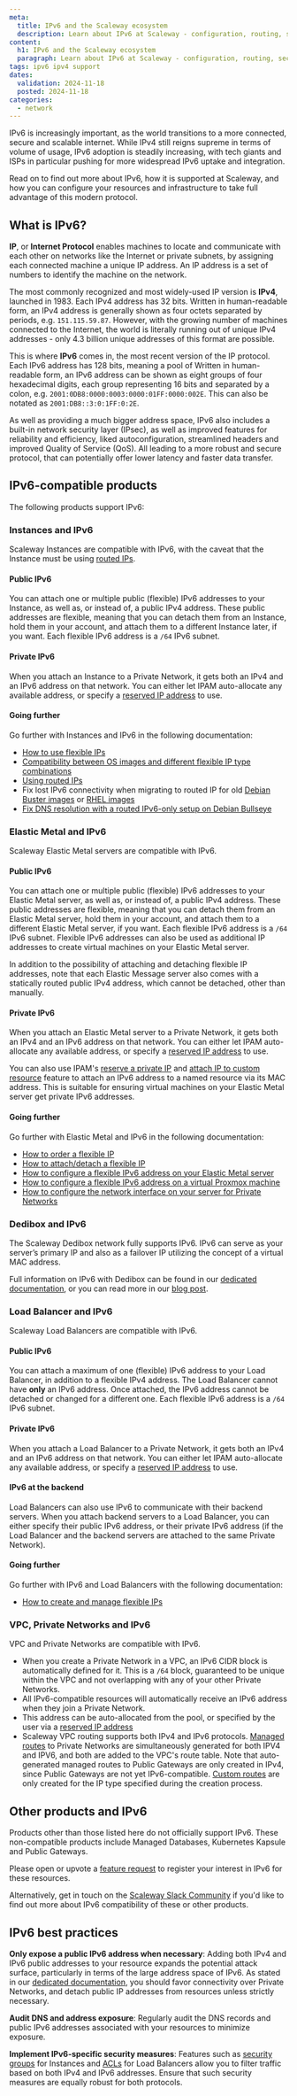 ```yaml
---
meta:
  title: IPv6 and the Scaleway ecosystem
  description: Learn about IPv6 at Scaleway - configuration, routing, security, and best practices for seamless integration and scalability. Transition smoothly with our step-by-step guide.
content:
  h1: IPv6 and the Scaleway ecosystem
  paragraph: Learn about IPv6 at Scaleway - configuration, routing, security, and best practices for seamless integration and scalability. Transition smoothly with our step-by-step guide.
tags: ipv6 ipv4 support
dates:
  validation: 2024-11-18
  posted: 2024-11-18
categories:
  - network
---
```


IPv6 is increasingly important, as the world transitions to a more connected, secure and scalable internet. While IPv4 still reigns supreme in terms of volume of usage, IPv6 adoption is steadily increasing, with tech giants and ISPs in particular pushing for more widespread IPv6 uptake and integration.

Read on to find out more about IPv6, how it is supported at Scaleway, and how you can configure your resources and infrastructure to take full advantage of this modern protocol.

## What is IPv6?

**IP**, or **Internet Protocol** enables machines to locate and communicate with each other on networks like the Internet or private subnets, by assigning each connected machine a unique IP address. An IP address is a set of numbers to identify the machine on the network. 

The most commonly recognized and most widely-used IP version is **IPv4**, launched in 1983. Each IPv4 address has 32 bits. Written in human-readable form, an IPv4 address is generally shown as four octets separated by periods, e.g. `151.115.59.87`. However, with the growing number of machines connected to the Internet, the world is literally running out of unique IPv4 addresses - only 4.3 billion unique addresses of this format are possible. 

This is where **IPv6** comes in, the most recent version of the IP protocol. Each IPv6 address has 128 bits, meaning a pool of  Written in human-readable form, an IPv6 address can be shown as eight groups of four hexadecimal digits, each group representing 16 bits and separated by a colon, e.g. `2001:0DB8:0000:0003:0000:01FF:0000:002E`. This can also be notated as `2001:DB8::3:0:1FF:0:2E`.

As well as providing a much bigger address space, IPv6 also includes a built-in network security layer (IPsec), as well as improved features for reliability and efficiency, liked autoconfiguration, streamlined headers and improved Quality of Service (QoS). All leading to a more robust and secure protocol, that can potentially offer lower latency and faster data transfer. 

## IPv6-compatible products

The following products support IPv6:

### Instances and IPv6

Scaleway Instances are compatible with IPv6, with the caveat that the Instance must be using [routed IPs](/compute/instances/concepts/#routed-flexible-ip). 

#### Public IPv6 

You can attach one or multiple public (flexible) IPv6 addresses to your Instance, as well as, or instead of, a public IPv4 address. These public addresses are flexible, meaning that you can detach them from an Instance, hold them in your account, and attach them to a different Instance later, if you want. Each flexible IPv6 address is a `/64` IPv6 subnet.

#### Private IPv6 

When you attach an Instance to a Private Network, it gets both an IPv4 and an IPv6 address on that network. You can either let IPAM auto-allocate any available address, or specify a [reserved IP address](/network/ipam/how-to/reserve-ip/) to use.

#### Going further

Go further with Instances and IPv6 in the following documentation:

- [How to use flexible IPs](/compute/instances/how-to/use-flexips/)
- [Compatibility between OS images and different flexible IP type combinations](/compute/instances/reference-content/comaptibility-scw-os-images-flexible-ip/)
- [Using routed IPs](/compute/instances/api-cli/using-routed-ips/)
- Fix lost IPv6 connectivity when migrating to routed IP for old [Debian Buster images](/instances/troubleshooting/fix-lost-ip-connectivity-on-debian-buster/) or [RHEL images](/compute/instances/troubleshooting/fix-unreachable-ipv6-rhel-based-instance/)
- [Fix DNS resolution with a routed IPv6-only setup on Debian Bullseye](/compute/instances/troubleshooting/fix-dns-routed-ipv6-only-debian-bullseye/)

### Elastic Metal and IPv6

Scaleway Elastic Metal servers are compatible with IPv6. 

#### Public IPv6

You can attach one or multiple public (flexible) IPv6 addresses to your Elastic Metal server, as well as, or instead of, a public IPv4 address. These public addresses are flexible, meaning that you can detach them from an Elastic Metal server, hold them in your account, and attach them to a different Elastic Metal server, if you want. Each flexible IPv6 address is a `/64` IPv6 subnet. Flexible IPv6 addresses can also be used as additional IP addresses to create virtual machines on your Elastic Metal server.

<Message type="note">
In addition to the possibility of attaching and detaching flexible IP addresses, note that each Elastic Message server also comes with a statically routed public IPv4 address, which cannot be detached, other than manually.
</Message>

#### Private IPv6 

When you attach an Elastic Metal server to a Private Network, it gets both an IPv4 and an IPv6 address on that network.  You can either let IPAM auto-allocate any available address, or specify a [reserved IP address](/network/ipam/how-to/reserve-ip/) to use.

You can also use IPAM's [reserve a private IP](https://www.scaleway.com/en/developers/api/ipam/#path-ips-reserve-a-new-ip) and [attach IP to custom resource](https://www.scaleway.com/en/developers/api/ipam/#path-ips-attach-ip-to-custom-resource) feature to attach an IPv6 address to a named resource via its MAC address. This is suitable for ensuring virtual machines on your Elastic Metal server get private IPv6 addresses.

#### Going further

Go further with Elastic Metal and IPv6 in the following documentation:
- [How to order a flexible IP](/bare-metal/elastic-metal/how-to/order-flexible-ip/)
- [How to attach/detach a flexible IP](/bare-metal/elastic-metal/how-to/attach-detach-flexible-ip/)
- [How to configure a flexible IPv6 address on your Elastic Metal server](/bare-metal/elastic-metal/how-to/configure-flexible-ipv6/)
- [How to configure a flexible IPv6 address on a virtual Proxmox machine](/bare-metal/elastic-metal/how-to/configure-ipv6-hypervisor/)
- [How to configure the network interface on your server for Private Networks](/bare-metal/elastic-metal/how-to/use-private-networks/#how-to-configure-the-network-interface-on-your-elastic-metal-server-for-private-networks)

### Dedibox and IPv6

The Scaleway Dedibox network fully supports IPv6. IPv6 can serve as your server’s primary IP and also as a failover IP utilizing the concept of a virtual MAC address.

Full information on IPv6 with Dedibox can be found in our [dedicated documentation](/dedibox-network/ipv6/), or you can read more in our [blog post](https://www.scaleway.com/en/blog/ipv6-the-future-proof-internet-protocol/#ipv6-at-scaleway-dedibox).

### Load Balancer and IPv6

Scaleway Load Balancers are compatible with IPv6. 

#### Public IPv6 

You can attach a maximum of one (flexible) IPv6 address to your Load Balancer, in addition to a flexible IPv4 address. The Load Balancer cannot have **only** an IPv6 address. Once attached, the IPv6 address cannot be detached or changed for a different one. Each flexible IPv6 address is a `/64` IPv6 subnet.

#### Private IPv6 

When you attach a Load Balancer to a Private Network, it gets both an IPv4 and an IPv6 address on that network. You can either let IPAM auto-allocate any available address, or specify a [reserved IP address](/network/ipam/how-to/reserve-ip/) to use.

#### IPv6 at the backend

Load Balancers can also use IPv6 to communicate with their backend servers. When you attach backend servers to a Load Balancer, you can either specify their public IPv6 address, or their private IPv6 address (if the Load Balancer and the backend servers are attached to the same Private Network).

#### Going further

Go further with IPv6 and Load Balancers with the following documentation:
- [How to create and manage flexible IPs](/network/load-balancer/how-to/create-manage-flex-ips/)

### VPC, Private Networks and IPv6

VPC and Private Networks are compatible with IPv6. 

- When you create a Private Network in a VPC, an IPv6 CIDR block is automatically defined for it. This is a `/64` block, guaranteed to be unique within the VPC and not overlapping with any of your other Private Networks.
- All IPv6-compatible resources will automatically receive an IPv6 address when they join a Private Network.
- This address can be auto-allocated from the pool, or specified by the user via a [reserved IP address](/network/ipam/how-to/reserve-ip/)
- Scaleway VPC routing supports both IPv4 and IPv6 protocols. [Managed routes](/network/vpc/how-to/manage-routing/#how-to-generate-a-managed-route) to Private Networks are simultaneously generated for both IPV4 and IPV6, and both are added to the VPC's route table. Note that auto-generated managed routes to Public Gateways are only created in IPv4, since Public Gateways are not yet IPv6-compatible. [Custom routes](/network/vpc/how-to/manage-routing/#how-to-create-a-custom-route) are only created for the IP type specified during the creation process.

## Other products and IPv6

Products other than those listed here do not officially support IPv6. These non-compatible products include Managed Databases, Kubernetes Kapsule and Public Gateways. 

Please open or upvote a [feature request](https://feature-request.scaleway.com/) to register your interest in IPv6 for these resources. 

Alternatively, get in touch on the [Scaleway Slack Community](/tutorials/scaleway-slack-community/) if you'd like to find out more about IPv6 compatibility of these or other products.

## IPv6 best practices

**Only expose a public IPv6 address when necessary**: Adding both IPv4 and IPv6 public addresses to your resource expands the potential attack surface, particularly in terms of the large address space of IPv6. As stated in our [dedicated documentation](/network/ipam/reference-content/public-connectivity-best-practices/), you should favor connectivity over Private Networks, and detach public IP addresses from resources unless strictly necessary.

**Audit DNS and address exposure**: Regularly audit the DNS records and public IPv6 addresses associated with your resources to minimize exposure.

**Implement IPv6-specific security measures**: Features such as [security groups](/compute/instances/concepts/#security-group) for Instances and [ACLs](/network/load-balancer/concepts/#acl) for Load Balancers allow you to filter traffic based on both IPv4 and IPv6 addresses. Ensure that such security measures are equally robust for both protocols.
